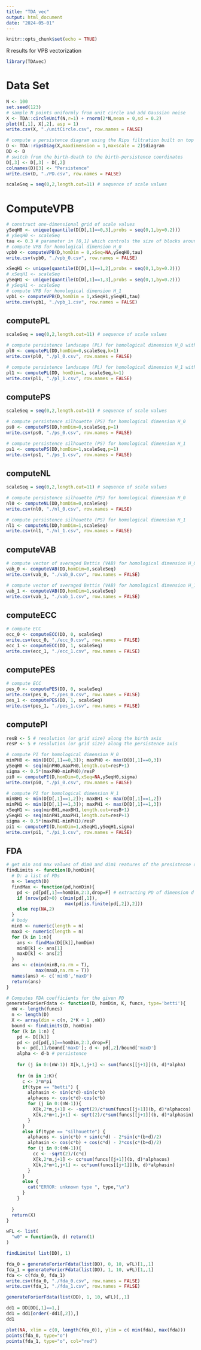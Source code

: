 ```yaml
---
title: "TDA_vec"
output: html_document
date: "2024-05-01"
---
```


```r
knitr::opts_chunk$set(echo = TRUE)
```

R results for VPB vectorization

```r
library(TDAvec)
```

# Data Set


```r
N <- 100
set.seed(123)
# sample N points uniformly from unit circle and add Gaussian noise
X <- TDA::circleUnif(N,r=1) + rnorm(2*N,mean = 0,sd = 0.2)
plot(X[,1], X[,2], asp = 1)
write.csv(X, "./unitCircle.csv", row.names = FALSE)
```


```r
# compute a persistence diagram using the Rips filtration built on top of X
D <- TDA::ripsDiag(X,maxdimension = 1,maxscale = 2)$diagram 
DD <- D
# switch from the birth-death to the birth-persistence coordinates
D[,3] <- D[,3] - D[,2] 
colnames(D)[3] <- "Persistence"
write.csv(D, "./PD.csv", row.names = FALSE)
```

```r
scaleSeq = seq(0,2,length.out=11) # sequence of scale values
```

# ComputeVPB

```r
# construct one-dimensional grid of scale values
ySeqH0 <- unique(quantile(D[D[,1]==0,3],probs = seq(0,1,by=0.2))) 
# ySeqH0 <- scaleSeq
tau <- 0.3 # parameter in [0,1] which controls the size of blocks around each point of the diagram 
# compute VPB for homological dimension H_0
vpb0 <- computeVPB(D,homDim = 0,xSeq=NA,ySeqH0,tau)
write.csv(vpb0, "./vpb_0.csv", row.names = FALSE)

xSeqH1 <- unique(quantile(D[D[,1]==1,2],probs = seq(0,1,by=0.2)))
# xSeqH1 <- scaleSeq
ySeqH1 <- unique(quantile(D[D[,1]==1,3],probs = seq(0,1,by=0.2)))
# ySeqH1 <- scaleSeq
# compute VPB for homological dimension H_1
vpb1 <- computeVPB(D,homDim = 1,xSeqH1,ySeqH1,tau) 
write.csv(vpb1, "./vpb_1.csv", row.names = FALSE)
```

## computePL

```r
scaleSeq = seq(0,2,length.out=11) # sequence of scale values

# compute persistence landscape (PL) for homological dimension H_0 with order of landscape k=1
pl0 <- computePL(DD,homDim=0,scaleSeq,k=1)
write.csv(pl0, "./pl_0.csv", row.names = FALSE)

# compute persistence landscape (PL) for homological dimension H_1 with order of landscape k=1
pl1 <- computePL(DD, homDim=1, scaleSeq,k=1)
write.csv(pl1, "./pl_1.csv", row.names = FALSE)
```


## computePS

```r
scaleSeq = seq(0,2,length.out=11) # sequence of scale values

# compute persistence silhouette (PS) for homological dimension H_0
ps0 <- computePS(DD,homDim=0,scaleSeq,p=1)
write.csv(ps0, "./ps_0.csv", row.names = FALSE)

# compute persistence silhouette (PS) for homological dimension H_1
ps1 <- computePS(DD,homDim=1,scaleSeq,p=1)
write.csv(ps1, "./ps_1.csv", row.names = FALSE)
```

## computeNL


```r
scaleSeq = seq(0,2,length.out=11) # sequence of scale values

# compute persistence silhouette (PS) for homological dimension H_0
nl0 <- computeNL(DD,homDim=0,scaleSeq)
write.csv(nl0, "./nl_0.csv", row.names = FALSE)

# compute persistence silhouette (PS) for homological dimension H_1
nl1 <- computeNL(DD,homDim=1,scaleSeq)
write.csv(nl1, "./nl_1.csv", row.names = FALSE)
```

## computeVAB

```r
# compute vector of averaged Bettis (VAB) for homological dimension H_0
vab_0 <- computeVAB(DD,homDim=0,scaleSeq)
write.csv(vab_0, "./vab_0.csv", row.names = FALSE)

# compute vector of averaged Bettis (VAB) for homological dimension H_1
vab_1 <- computeVAB(DD,homDim=1,scaleSeq)
write.csv(vab_1, "./vab_1.csv", row.names = FALSE)
```

## computeECC

```r
# compute ECC
ecc_0 <- computeECC(DD, 0, scaleSeq)
write.csv(ecc_0, "./ecc_0.csv", row.names = FALSE)
ecc_1 <- computeECC(DD, 1, scaleSeq)
write.csv(ecc_1, "./ecc_1.csv", row.names = FALSE)
```

## computePES

```r
# compute ECC
pes_0 <- computePES(DD, 0, scaleSeq)
write.csv(pes_0, "./pes_0.csv", row.names = FALSE)
pes_1 <- computePES(DD, 1, scaleSeq)
write.csv(pes_1, "./pes_1.csv", row.names = FALSE)
```

## computePI

```r
resB <- 5 # resolution (or grid size) along the birth axis
resP <- 5 # resolution (or grid size) along the persistence axis 

# compute PI for homological dimension H_0
minPH0 <- min(D[D[,1]==0,3]); maxPH0 <- max(D[D[,1]==0,3])
ySeqH0 <- seq(minPH0,maxPH0,length.out=resP+1)
sigma <- 0.5*(maxPH0-minPH0)/resP 
pi0 <- computePI(D,homDim=0,xSeq=NA,ySeqH0,sigma) 
write.csv(pi0, "./pi_0.csv", row.names = FALSE)

# compute PI for homological dimension H_1
minBH1 <- min(D[D[,1]==1,2]); maxBH1 <- max(D[D[,1]==1,2])
minPH1 <- min(D[D[,1]==1,3]); maxPH1 <- max(D[D[,1]==1,3])
xSeqH1 <- seq(minBH1,maxBH1,length.out=resB+1)
ySeqH1 <- seq(minPH1,maxPH1,length.out=resP+1)
sigma <- 0.5*(maxPH1-minPH1)/resP
pi1 <- computePI(D,homDim=1,xSeqH1,ySeqH1,sigma) 
write.csv(pi1, "./pi_1.csv", row.names = FALSE)
```

## FDA

```r
# get min and max values of dim0 and dim1 reatures of the presistense diagrams from the list
findLimits <- function(D,homDim){
  # D: a list of PDs
  n <- length(D)
  findMax <- function(pd,homDim){
    pd <- pd[pd[,1]==homDim,2:3,drop=F] # extracting PD of dimension d
    if (nrow(pd)>0) c(min(pd[,1]),
                      max(pd[is.finite(pd[,2]),2]))
    else rep(NA,2)
  }
  # body
  minB <- numeric(length = n)
  maxD <- numeric(length = n)
  for (k in 1:n){
    ans <- findMax(D[[k]],homDim)
    minB[k] <- ans[1]
    maxD[k] <- ans[2]
  }
  ans <- c(min(minB,na.rm = T),
           max(maxD,na.rm = T))
  names(ans) <- c('minB','maxD')
  return(ans)
}

```


```r
# Computes FDA coefficients for the given PD
generateForierFdata <- function(D, homDim, K, funcs, type='betti'){
  nW <- length(funcs)
  n <- length(D)
  X <- array(dim = c(n, 2*K + 1 ,nW))
  bound <- findLimits(D, homDim)
  for (k in 1:n) {
    pd <- D[[k]]
    pd <- pd[pd[,1]==homDim,2:3,drop=F]
    b <- pd[,1]/bound['maxD']; d <- pd[,2]/bound['maxD']
    alpha <- d-b # persistence
    
    for (j in 0:(nW-1)) X[k,1,j+1] <- sum(funcs[[j+1]](b, d)*alpha)
    
    for (m in 1:K){
      c <- 2*m*pi
      if(type == "betti") {
        alphasin <- sin(c*d)-sin(c*b)
        alphacos <- cos(c*d)-cos(c*b)
        for (j in 0:(nW-1)){
          X[k,2*m,j+1] <- -sqrt(2)/c*sum(funcs[[j+1]](b, d)*alphacos)
          X[k,2*m+1,j+1] <- sqrt(2)/c*sum(funcs[[j+1]](b, d)*alphasin)
        }
      }
      else if(type == "silhouette") {
        alphacos <- sin(c*b) + sin(c*d) - 2*sin(c*(b+d)/2)
        alphasin <- cos(c*b) + cos(c*d) - 2*cos(c*(b+d)/2)
        for (j in 0:(nW-1)){
          cc <- -sqrt(2)/(c*c)
          X[k,2*m,j+1] <- cc*sum(funcs[[j+1]](b, d)*alphacos)
          X[k,2*m+1,j+1] <- cc*sum(funcs[[j+1]](b, d)*alphasin)
        }
      }
      else {
        cat("ERROR: unknown type ", type,"\n")
      }
    }
    
  }
  return(X)
}
```

```r
wFL <- list(
  "w0" = function(b, d) return(1)
)
```


```r
findLimits( list(DD), 1)
```


```r
fda_0 = generateForierFdata(list(DD), 0, 10, wFL)[1,,1]
fda_1 = generateForierFdata(list(DD), 1, 10, wFL)[1,,1]
fda <- c(fda_0, fda_1)
write.csv(fda_0, "./fda_0.csv", row.names = FALSE)
write.csv(fda_1, "./fda_1.csv", row.names = FALSE)
```

```r
generateForierFdata(list(DD), 1, 10, wFL)[,,1]
```

```r
dd1 = DD[DD[,1]==1,]
dd1 = dd1[order(-dd1[,2]),]
dd1
```


```r
plot(NA, xlim = c(0, length(fda_0)), ylim = c( min(fda), max(fda)))
points(fda_0, type="o")
points(fda_1, type="o", col="red")
```


